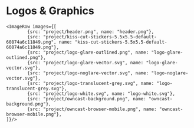 
<Meta title="owncast/Project Assets/Logos &amp; Graphics" />

# Logos &amp; Graphics

    <ImageRow images={[
    		{src: "project/header.png", name: "header.png"},
    		{src: "project/kiss-cut-stickers-5.5x5.5-default-60874a6c11849.png", name: "kiss-cut-stickers-5.5x5.5-default-60874a6c11849.png"},
    		{src: "project/logo-glare-outlined.png", name: "logo-glare-outlined.png"},
    		{src: "project/logo-glare-vector.svg", name: "logo-glare-vector.svg"},
    		{src: "project/logo-noglare-vector.svg", name: "logo-noglare-vector.svg"},
    		{src: "project/logo-translucent-grey.svg", name: "logo-translucent-grey.svg"},
    		{src: "project/logo-white.svg", name: "logo-white.svg"},
    		{src: "project/owncast-background.png", name: "owncast-background.png"},
    		{src: "project/owncast-browser-mobile.png", name: "owncast-browser-mobile.png"},
    ]}/>

